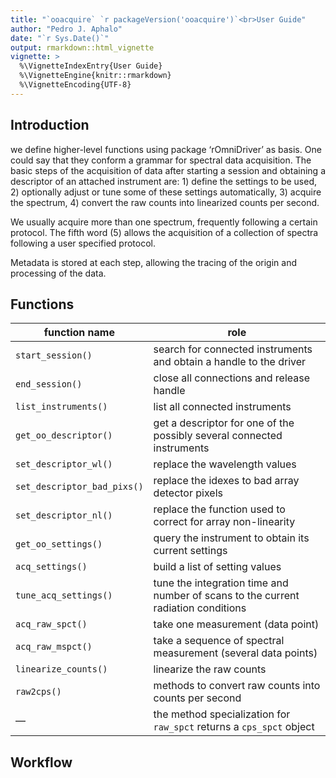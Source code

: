 ```yaml
---
title: "`ooacquire` `r packageVersion('ooacquire')`<br>User Guide"
author: "Pedro J. Aphalo"
date: "`r Sys.Date()`"
output: rmarkdown::html_vignette
vignette: >
  %\VignetteIndexEntry{User Guide}
  %\VignetteEngine{knitr::rmarkdown}
  %\VignetteEncoding{UTF-8}
---
```


## Introduction

we define higher-level functions using package 'rOmniDriver' as basis. 
One could say that they conform a grammar for spectral data acquisition. The
basic steps of the acquisition of data after starting a session and obtaining
a descriptor of an attached instrument are: 1) define the settings to be used,
2) optionally adjust or tune some of these settings automatically, 3) acquire
the spectrum, 4) convert the raw counts into linearized counts per second.

We usually acquire more than one spectrum, frequently following a certain
protocol. The fifth word (5) allows the acquisition of a collection of spectra
following a user specified protocol.

Metadata is stored at each step, allowing the tracing of the origin and
processing of the data.

## Functions

| function name | role |
| ---------|----------------------------------------------------------|
| `start_session()` | search for connected instruments and obtain a handle to the driver |
| `end_session()` | close all connections and release handle |
| `list_instruments()`| list all connected instruments |
| `get_oo_descriptor()` | get a descriptor for one of the possibly several connected instruments |
| `set_descriptor_wl()` | replace the wavelength values |
| `set_descriptor_bad_pixs()` | replace the idexes to bad array detector pixels |
| `set_descriptor_nl()` | replace the function used to correct for array non-linearity |
| `get_oo_settings()` | query the instrument to obtain its current settings |
| `acq_settings()` | build a list of setting values |
| `tune_acq_settings()` | tune the integration time and number of scans to the current radiation conditions |
| `acq_raw_spct()` | take one measurement (data point) |
| `acq_raw_mspct()` | take a sequence of spectral measurement (several data points) |
| `linearize_counts()` | linearize the raw counts |
| `raw2cps()` | methods to convert raw counts into counts per second |
| ---     | the method specialization for `raw_spct` returns a `cps_spct` object |

## Workflow

